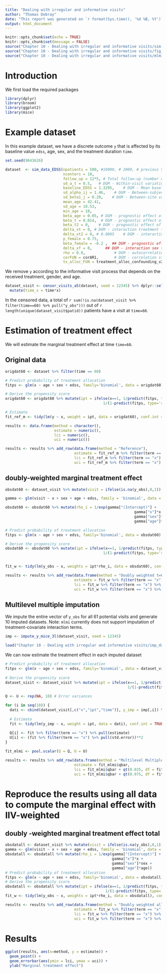 ```yaml
---
title: "Dealing with irregular and informative visits"
author: "Thomas Debray"
date: "This report was generated on `r format(Sys.time(), '%d %B, %Y')`"
output: html_document
---
```


```r
knitr::opts_chunk$set(echo = TRUE)
knitr::opts_chunk$set(message = FALSE)
source("Chapter 10 - Dealing with irregular and informative visits/sim.r")
source("Chapter 10 - Dealing with irregular and informative visits/fig_functions.r")
source("Chapter 10 - Dealing with irregular and informative visits/mlmi.r")
```

# Introduction

We first load the required packages

```r
library(dplyr)
library(broom)
library(ggplot2)
library(mice)
```

# Example dataset

In this example dataset, we have a discrete outcome `y` that is affected by its baseline value `edss`, age, sex, and the treatment duration `time`.
```r
set.seed(9843626)

dataset  <- sim_data_EDSS(npatients = 500, #10000, # 2000, # previous 50000
                          ncenters = 10,
                          follow_up = 12*5, # Total follow-up (number of months)
                          sd_a_t = 0.5,   # DGM - Within-visit variation in EDSS scores
                          baseline_EDSS = 1.3295,    # DGM - Mean baseline EDDS score
                          sd_alpha_ij = 1.46,    # DGM - Between-subject variation in baseline EDSS
                          sd_beta1_j = 0.20,    # DGM - Between-site variation in baseline EDSS
                          mean_age = 42.41,
                          sd_age = 10.53,
                          min_age = 18,
                          beta_age = 0.05, # DGM - prognostic effect of age
                          beta_t = 0.014,  # DGM - prognostic effect of time
                          beta_t2 = 0,    # DGM - prognostic effect of time squared
                          delta_xt = 0, # DGM - interaction treatment time
                          delta_xt2 = 0, # 0.0005    # DGM - interaction treatment time2
                          p_female = 0.75, 
                          beta_female = -0.2 ,  ## DGM - prognostic effect of male sex
                          delta_xf = 0,      ## DGM - interaction sex treatment       
                          rho = 0.8,             # DGM - autocorrelation of between alpha_tij
                          corFUN = corAR1,       # DGM - correlation structure of the latent EDSS scores
                          tx_alloc_FUN = treatment_alloc_confounding_v2 ) ## or treatment_alloc_randomized
```

We remove `y` according to the informative visit process that depends on the received treatment, gender, and age.

```r
dataset_visit <- censor_visits_a5(dataset, seed = 12345) %>% dplyr::select(-y) %>%
  mutate(time_x = time*x)
```

In the censored data, a total of `r sum(!is.na(dataset_visit %>% filter(time==60) %>% pull("y_obs")))` out of `r length(unique(dataset_visit$patid))` patients have a visit at `time=60`.



# Estimation of treatment effect
We will estimate the marginal treatment effect at time `time=60`.

## Original data
```r
origdat60 <- dataset %>% filter(time == 60)

# Predict probability of treatment allocation
fitps <- glm(x ~ age + sex + edss, family='binomial', data = origdat60)

# Derive the propensity score
origdat60 <- origdat60 %>% mutate(ipt = ifelse(x==1, 1/predict(fitps, type='response'),
                                            1/(1-predict(fitps, type='response'))))

# Estimate 
fit_ref_m <- tidy(lm(y ~ x, weight = ipt, data = origdat60), conf.int = TRUE) 
```


```r
results <- data.frame(method = character(),
                      estimate = numeric(),
                      lci = numeric(),
                      uci = numeric())

results <- results %>% add_row(data.frame(method = "Reference"),
                               estimate = fit_ref_m %>% filter(term == "x") %>% pull(estimate),
                               lci = fit_ref_m %>% filter(term == "x") %>% pull(conf.low),
                               uci = fit_ref_m %>% filter(term == "x") %>% pull(conf.high))

```


## doubly-weighted marginal treatment effect
```r
obsdat60 <- dataset_visit %>% mutate(visit = ifelse(is.na(y_obs),0,1)) %>% filter(time == 60)

gamma <- glm(visit ~ x + sex + age + edss, family = 'binomial', data = obsdat60)$coef   

obsdat60 <- obsdat60 %>% mutate(rho_i = 1/exp(gamma["(Intercept)"] +
                                                          gamma["x"]*x +
                                                          gamma["sex"]*sex +
                                                          gamma["age"]*age))

# Predict probability of treatment allocation
fitps <- glm(x ~ age + sex + edss, family='binomial', data = obsdat60)

# Derive the propensity score
obsdat60 <- obsdat60 %>% mutate(ipt = ifelse(x==1, 1/predict(fitps, type='response'),
                                            1/(1-predict(fitps, type='response'))))


fit_w <- tidy(lm(y_obs ~ x, weights = ipt*rho_i, data = obsdat60), conf.int = TRUE)
```

```r
results <- results %>% add_row(data.frame(method = "Doubly weighted t=60"),
                               estimate = fit_w %>% filter(term == "x") %>% pull(estimate),
                               lci = fit_w %>% filter(term == "x") %>% pull(conf.low),
                               uci = fit_w %>% filter(term == "x") %>% pull(conf.high))
```

## Multilevel multiple imputation

We impute the entire vector of `y_obs` for all 61 potential visits and generate 10 imputed datasets. Note: `mlmi` currently does not support imputation of treatment-covariate interaction terms.

```r
imp <- impute_y_mice_3l(dataset_visit, seed = 12345)
```

```r
load("Chapter 10 - Dealing with irregular and informative visits/imp_data.rda")
```

We can now estimate the treatment effect in each imputed dataset

```r
# Predict probability of treatment allocation
fitps <- glm(x ~ age + sex + edss, family='binomial', data = dataset_visit)
  
# Derive the propensity score
dataset_visit <- dataset_visit %>% mutate(ipt = ifelse(x==1, 1/predict(fitps, type='response'),
                                                       1/(1-predict(fitps, type='response'))))
  
Q <- U <- rep(NA, 10) # Error variances

for (i in seq(10)) {
  dati <- cbind(dataset_visit[,c("x","ipt","time")], y_imp = imp[,i]) %>% filter(time == 60)
  
  # Estimate 
  fit <- tidy(lm(y_imp ~ x, weight = ipt, data = dati), conf.int = TRUE) 
  
  Q[i] <- fit %>% filter(term == "x") %>% pull(estimate)
  U[i] <- (fit %>% filter(term == "x") %>% pull(std.error))**2
}

fit_mlmi <- pool.scalar(Q = Q, U = U)
```

```r
results <- results %>% add_row(data.frame(method = "Multilevel Multiple Imputation t=60"),
                               estimate = fit_mlmi$qbar,
                               lci = fit_mlmi$qbar + qt(0.025, df = fit_mlmi$df)*sqrt(fit_mlmi$t),
                               uci = fit_mlmi$qbar + qt(0.975, df = fit_mlmi$df)*sqrt(fit_mlmi$t))
```


# Reproduce the results using all data to compute the marginal effect with IIV-weighted

## doubly -weighted marginal treatment effect total
```r
obsdatall <- dataset_visit %>% mutate(visit = ifelse(is.na(y_obs),0,1))  
gamma <- glm(visit ~ x + sex + age + edss, family = 'binomial', data = obsdatall)$coef   
obsdatall <- obsdatall %>% mutate(rho_i = 1/exp(gamma["(Intercept)"] +
                                                gamma["x"]*x +
                                                gamma["sex"]*sex +
                                                gamma["age"]*age))
# Predict probability of treatment allocation
fitps <- glm(x ~ age + sex + edss, family='binomial', data = obsdatall)
# Derive the propensity score
obsdatall <- obsdatall %>% mutate(ipt = ifelse(x==1, 1/predict(fitps, type='response'),
                                             1/(1-predict(fitps, type='response'))))
fit_w <- tidy(lm(y_obs ~ x, weights = ipt*rho_i, data = obsdatall), conf.int = TRUE)
```

```r
results <- results %>% add_row(data.frame(method = "Doubly weighted all times combined"),
                               estimate = fit_w %>% filter(term == "x") %>% pull(estimate),
                               lci = fit_w %>% filter(term == "x") %>% pull(conf.low),
                               uci = fit_w %>% filter(term == "x") %>% pull(conf.high))
```

# Results
```r
ggplot(results, aes(x=method, y = estimate)) +
  geom_point() + 
  geom_errorbar(aes(ymin = lci, ymax = uci)) +
  ylab("Marginal treatment effect")
```


